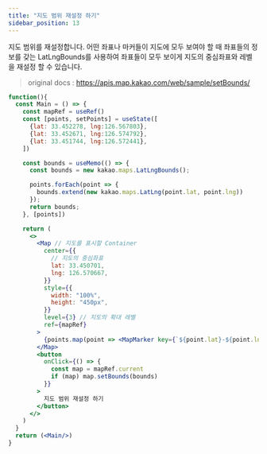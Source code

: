 ```yaml
---
title: "지도 범위 재설정 하기"
sidebar_position: 13
---
```


지도 범위를 재설정합니다. 어떤 좌표나 마커들이 지도에 모두 보여야 할 때 좌표들의 정보를 갖는 LatLngBounds를 사용하여 좌표들이 모두 보이게 지도의 중심좌표와 레벨을 재설정 할 수 있습니다.

> original docs : https://apis.map.kakao.com/web/sample/setBounds/

```jsx live
function(){
  const Main = () => {
    const mapRef = useRef()
    const [points, setPoints] = useState([
      {lat: 33.452278, lng:126.567803},
      {lat: 33.452671, lng:126.574792},
      {lat: 33.451744, lng:126.572441},
    ])

    const bounds = useMemo(() => {
      const bounds = new kakao.maps.LatLngBounds();

      points.forEach(point => {
        bounds.extend(new kakao.maps.LatLng(point.lat, point.lng))
      });
      return bounds;
    }, [points])

    return (
      <>
        <Map // 지도를 표시할 Container
          center={{
            // 지도의 중심좌표
            lat: 33.450701,
            lng: 126.570667,
          }}
          style={{
            width: "100%",
            height: "450px",
          }}
          level={3} // 지도의 확대 레벨
          ref={mapRef}
        >
          {points.map(point => <MapMarker key={`${point.lat}-${point.lng}`} position={point} />)}
        </Map>
        <button
          onClick={() => {
            const map = mapRef.current
            if (map) map.setBounds(bounds)
          }}
        >
          지도 범위 재설정 하기
        </button>
      </>
    )
  }
  return (<Main/>)
}
```
